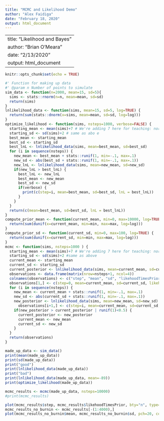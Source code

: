 ```yaml
---
title: "MCMC and Likelihood Demo"
author: "Alex Faidiga"
date: "February 18, 2020"
output: html_document
---
```

---
title: "Likelihood and Bayes"
author: "Brian O'Meara"
date: "2/13/2020"
output: html_document
---
```r
knitr::opts_chunk$set(echo = TRUE)
```

```r
#' Function for making up data
#' @param n Number of points to simulate
sim_data <- function(n=2000, mean=15, sd=5){
  sims <- stats::rnorm(n=n, mean=mean, sd=sd)
  return(sims)
}
lnlikelihood_data <- function(sims, mean=15, sd=5, log=TRUE) {
  return(sum(stats::dnorm(x=sims, mean=mean, sd=sd, log=log)))
}
optimize_likelihood <- function(sims, nsteps=1000, verbose=FALSE) {
  starting_mean <- mean(sims)+7 # We're adding 7 here for teaching: normally we want to start at our best guess but our guess is too good for teaching, so let's start in a bad area
  starting_sd <- sd(sims)+2 # same as abo e
  best_mean <- starting_mean
  best_sd <- starting_sd
  best_lnL <- lnlikelihood_data(sims, mean=best_mean, sd=best_sd)
  for (i in sequence(nsteps)) {
    new_mean <- best_mean + stats::runif(1, min=-.1, max=.1)
    new_sd <- abs(best_sd + stats::runif(1, min=-.1, max=.1))
    new_lnL <- lnlikelihood_data(sims, mean=new_mean, sd=new_sd)
    if(new_lnL > best_lnL) {
      best_lnL <- new_lnL
      best_mean <- new_mean
      best_sd <- new_sd
      if(verbose) {
        print(c(step=i, mean=best_mean, sd=best_sd, lnL = best_lnL))
      }
    } 
  }
  return(c(mean=best_mean, sd=best_sd, lnL = best_lnL))
}
compute_prior_mean <- function(current_mean, min=0, max=10000, log=TRUE) {
  return(sum(dunif(x=current_mean, min=min, max=max, log=log)))
}
compute_prior_sd <- function(current_sd, min=0, max=100, log=TRUE) {
  return(sum(dunif(x=current_sd, min=min, max=max, log=log)))
}
mcmc <- function(sims, nsteps=1000 ) {
  starting_mean <- mean(sims)+7 # We're adding 7 here for teaching: normally we want to start at our best guess but our guess is too good for teaching, so let's start in a bad area
  starting_sd <- sd(sims)+2 #same as above
  current_mean <- starting_mean
  current_sd <- starting_sd
  current_posterior <- lnlikelihood_data(sims, mean=current_mean, sd=current_sd) + compute_prior_mean(current_mean) + compute_prior_sd(current_sd)
  observations <- data.frame(matrix(nrow=nsteps+1, ncol=4))
  colnames(observations) <- c("step", "mean", "sd", "likehoodTimesPrior")
  observations[1,] <- c(step=0, mean=current_mean, sd=current_sd, likehoodTimesPrior=current_posterior)
  for (i in sequence(nsteps)) {
    new_mean <- current_mean + stats::runif(1, min=-.1, max=.1)
    new_sd <- abs(current_sd + stats::runif(1, min=-.1, max=.1))
    new_posterior <- lnlikelihood_data(sims, mean=new_mean, sd=new_sd) + compute_prior_mean(new_mean) + compute_prior_sd(new_sd)
      observations[i+1,] <- c(step=i, mean=current_mean, sd=current_sd, likehoodTimesPrior=current_posterior)
    if(new_posterior > current_posterior | runif(1)<0.5) {
      current_posterior <- new_posterior
      current_mean <- new_mean
      current_sd <- new_sd
    } 
  }
  return(observations)
}
```

```r
made_up_data <- sim_data()
print(mean(made_up_data))
print(sd(made_up_data))
print("good")
print(lnlikelihood_data(made_up_data))
print("bad")
print(lnlikelihood_data(made_up_data, mean=-89))
print(optimize_likelihood(made_up_data))
```

```r
mcmc_results <- mcmc(made_up_data, nsteps=10000)
#print(mcmc_results)
```

```r
plot(mcmc_results$step, mcmc_results$likehoodTimesPrior, bty="n", type="l")
mcmc_results_no_burnin <- mcmc_results[-(1:4000),]
plot(mcmc_results_no_burnin$mean, mcmc_results_no_burnin$sd, pch=20, col=rgb(0,0,0,.1))
```
